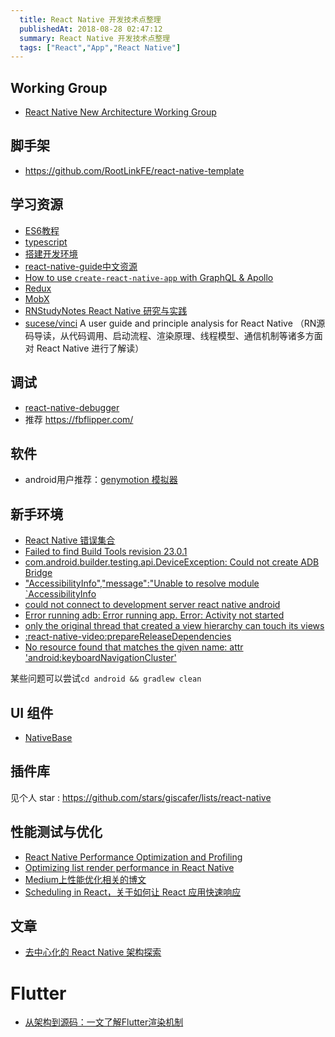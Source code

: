 ```yaml
---
  title: React Native 开发技术点整理
  publishedAt: 2018-08-28 02:47:12
  summary: React Native 开发技术点整理
  tags: ["React","App","React Native"]
---
```


## Working Group

- [React Native New Architecture Working Group](https://github.com/reactwg/react-native-new-architecture)

## 脚手架

- https://github.com/RootLinkFE/react-native-template

## 学习资源

* [ES6教程](http://es6.ruanyifeng.com)
* [typescript](https://zhongsp.gitbooks.io/typescript-handbook/content/)
* [搭建开发环境](https://reactnative.cn/docs/getting-started/)
*  [react-native-guide中文资源](https://github.com/reactnativecn/react-native-guide)
* [How to use `create-react-native-app` with GraphQL & Apollo](https://www.prisma.io/blog/tutorial-using-create-react-native-app-with-graphql-apollo-e630aee3ae1e/)
* [Redux](http://www.redux.org.cn)
* [MobX](https://cn.mobx.js.org/)
* [RNStudyNotes React Native 研究与实践](https://github.com/crazycodeboy/RNStudyNotes) 
* [sucese/vinci](https://github.com/guoxiaoxing/vinci) A user guide and principle analysis for React Native （RN源码导读，从代码调用、启动流程、渲染原理、线程模型、通信机制等诸多方面对 React Native 进行了解读）


## 调试

* [react-native-debugger](https://github.com/jhen0409/react-native-debugger)
* 推荐 https://fbflipper.com/

## 软件

- android用户推荐：[genymotion 模拟器](https://share.weiyun.com/5GgYGCX)

## 新手环境

- [React Native 错误集合](https://juejin.im/post/5b4d47e96fb9a04f844abde0)
- [Failed to find Build Tools revision 23.0.1](failed-to-find-build-tools-revision-23-0-1)
- [com.android.builder.testing.api.DeviceException: Could not create ADB Bridge](https://stackoverflow.com/questions/35959350/react-native-android-genymotion-adb-server-didnt-ack)
- ["AccessibilityInfo","message":"Unable to resolve module `AccessibilityInfo](https://github.com/facebook/react-native/issues/14209)
- [could not connect to development server react native android](https://stackoverflow.com/questions/42064283/react-nativecould-not-connect-to-development-server-on-android)
- [Error running adb: Error running app. Error: Activity not started](https://github.com/react-community/create-react-native-app/issues/398)
- [only the original thread that created a view hierarchy can touch its views](https://github.com/facebook/react-native/issues/16042)
- [:react-native-video:prepareReleaseDependencies](https://github.com/react-native-community/react-native-video/issues/914)
- [No resource found that matches the given name: attr 'android:keyboardNavigationCluster'](https://github.com/react-community/react-native-image-picker/issues/882)

某些问题可以尝试`cd android && gradlew clean`


## UI 组件

- [NativeBase](https://github.com/GeekyAnts/nativebase/)

## 插件库

见个人 star : https://github.com/stars/giscafer/lists/react-native 

## 性能测试与优化

- [React Native Performance Optimization and Profiling](https://medium.com/@Osterberg/react-native-performance-optimization-and-profiling-5b586e9018f8)
- [Optimizing list render performance in React Native](http://matthewsessions.com/2017/05/15/optimizing-list-render-performance.html)
- [Medium上性能优化相关的博文](https://medium.com/search?q=React%20Native%20Performance)
- [Scheduling in React，关于如何让 React 应用快速响应](https://philippspiess.com/scheduling-in-react/)

## 文章

- [去中心化的 React Native 架构探索](https://mp.weixin.qq.com/s/c6D0-iuDRhTiJwsBqax7nA)

# Flutter

- [从架构到源码：一文了解Flutter渲染机制](https://developer.aliyun.com/article/770384)



